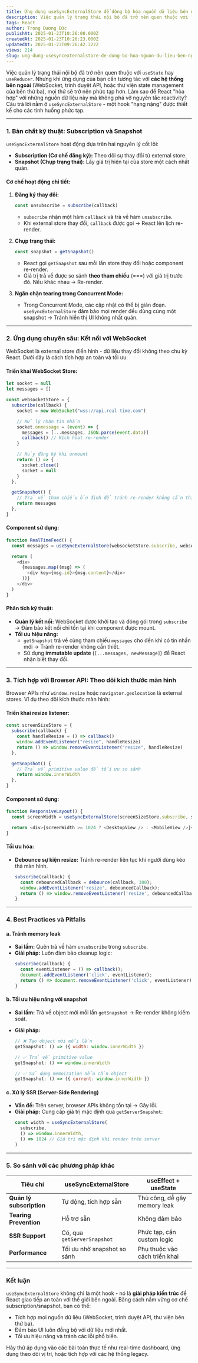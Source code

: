 ```yaml
---
title: Ứng dụng useSyncExternalStore để động bộ hóa nguồn dữ liệu bên ngoài trong React
description: Việc quản lý trạng thái nội bộ đã trở nên quen thuộc với `useState` hay `useReducer`. Nhưng khi ứng dụng của bạn cần tương tác với **các hệ thống bên ngoài** (WebSocket, trình duyệt API, hoặc thư viện state management của bên thứ ba), mọi thứ trở nên phức tạp hơn. Làm sao để React "hòa hợp" với những nguồn dữ liệu này mà không phá vỡ nguyên tắc reactivity? Câu trả lời nằm ở `useSyncExternalStore` - một hook "hạng nặng" được thiết kế cho các tình huống phức tạp.
tags: React
author: Trọng Dương Đức
publishAt: 2025-01-23T10:26:00.000Z
createdAt: 2025-01-23T10:26:23.000Z
updatedAt: 2025-01-23T09:26:42.322Z
views: 214
slug: ung-dung-usesyncexternalstore-de-dong-bo-hoa-nguon-du-lieu-ben-ngoai-trong-react
---
```


Việc quản lý trạng thái nội bộ đã trở nên quen thuộc với `useState` hay `useReducer`. Nhưng khi ứng dụng của bạn cần tương tác với **các hệ thống bên ngoài** (WebSocket, trình duyệt API, hoặc thư viện state management của bên thứ ba), mọi thứ sẽ trở nên phức tạp hơn. Làm sao để React "hòa hợp" với những nguồn dữ liệu này mà không phá vỡ nguyên tắc reactivity? Câu trả lời nằm ở `useSyncExternalStore` - một hook "hạng nặng" được thiết kế cho các tình huống phức tạp.

---

### **1. Bản chất kỹ thuật: Subscription và Snapshot**

`useSyncExternalStore` hoạt động dựa trên hai nguyên lý cốt lõi:

- **Subscription (Cơ chế đăng ký):** Theo dõi sự thay đổi từ external store.
- **Snapshot (Chụp trạng thái):** Lấy giá trị hiện tại của store một cách nhất quán.

#### **Cơ chế hoạt động chi tiết:**

1. **Đăng ký thay đổi:**

   ```javascript
   const unsubscribe = subscribe(callback)
   ```

   - `subscribe` nhận một hàm `callback` và trả về hàm `unsubscribe`.
   - Khi external store thay đổi, `callback` được gọi → React lên lịch re-render.

2. **Chụp trạng thái:**

   ```javascript
   const snapshot = getSnapshot()
   ```

   - React gọi `getSnapshot` sau mỗi lần store thay đổi hoặc component re-render.
   - Giá trị trả về được so sánh **theo tham chiếu** (===) với giá trị trước đó. Nếu khác nhau → Re-render.

3. **Ngăn chặn tearing trong Concurrent Mode:**
   - Trong Concurrent Mode, các cập nhật có thể bị gián đoạn. `useSyncExternalStore` đảm bảo mọi render đều dùng cùng một snapshot → Tránh hiển thị UI không nhất quán.

---

### **2. Ứng dụng chuyên sâu: Kết nối với WebSocket**

WebSocket là external store điển hình - dữ liệu thay đổi không theo chu kỳ React. Dưới đây là cách tích hợp an toàn và tối ưu:

#### **Triển khai WebSocket Store:**

```javascript
let socket = null
let messages = []

const websocketStore = {
  subscribe(callback) {
    socket = new WebSocket("wss://api.real-time.com")

    // Xử lý nhận tin nhắn
    socket.onmessage = (event) => {
      messages = [...messages, JSON.parse(event.data)]
      callback() // Kích hoạt re-render
    }

    // Hủy đăng ký khi unmount
    return () => {
      socket.close()
      socket = null
    }
  },

  getSnapshot() {
    // Trả về tham chiếu ổn định để tránh re-render không cần thiết
    return messages
  },
}
```

#### **Component sử dụng:**

```javascript
function RealTimeFeed() {
  const messages = useSyncExternalStore(websocketStore.subscribe, websocketStore.getSnapshot)

  return (
    <div>
      {messages.map((msg) => (
        <div key={msg.id}>{msg.content}</div>
      ))}
    </div>
  )
}
```

#### **Phân tích kỹ thuật:**

- **Quản lý kết nối:** WebSocket được khởi tạo và đóng gói trong `subscribe` → Đảm bảo kết nối chỉ tồn tại khi component được mount.
- **Tối ưu hiệu năng:**
  - `getSnapshot` trả về cùng tham chiếu `messages` cho đến khi có tin nhắn mới → Tránh re-render không cần thiết.
  - Sử dụng **immutable update** (`[...messages, newMessage]`) để React nhận biết thay đổi.

---

### **3. Tích hợp với Browser API: Theo dõi kích thước màn hình**

Browser APIs như `window.resize` hoặc `navigator.geolocation` là external stores. Ví dụ theo dõi kích thước màn hình:

#### **Triển khai resize listener:**

```javascript
const screenSizeStore = {
  subscribe(callback) {
    const handleResize = () => callback()
    window.addEventListener("resize", handleResize)
    return () => window.removeEventListener("resize", handleResize)
  },

  getSnapshot() {
    // Trả về primitive value để tối ưu so sánh
    return window.innerWidth
  },
}
```

#### **Component sử dụng:**

```javascript
function ResponsiveLayout() {
  const screenWidth = useSyncExternalStore(screenSizeStore.subscribe, screenSizeStore.getSnapshot)

  return <div>{screenWidth >= 1024 ? <DesktopView /> : <MobileView />}</div>
}
```

#### **Tối ưu hóa:**

- **Debounce sự kiện resize:** Tránh re-render liên tục khi người dùng kéo thả màn hình.
  ```javascript
  subscribe(callback) {
    const debouncedCallback = debounce(callback, 300);
    window.addEventListener('resize', debouncedCallback);
    return () => window.removeEventListener('resize', debouncedCallback);
  }
  ```

---

### **4. Best Practices và Pitfalls**

#### **a. Tránh memory leak**

- **Sai lầm:** Quên trả về hàm `unsubscribe` trong `subscribe`.
- **Giải pháp:** Luôn đảm bảo cleanup logic:
  ```javascript
  subscribe(callback) {
    const eventListener = () => callback();
    document.addEventListener('click', eventListener);
    return () => document.removeEventListener('click', eventListener);
  }
  ```

#### **b. Tối ưu hiệu năng với snapshot**

- **Sai lầm:** Trả về object mới mỗi lần `getSnapshot` → Re-render không kiểm soát.
- **Giải pháp:**

  ```javascript
  // ❌ Tạo object mới mỗi lần
  getSnapshot: () => ({ width: window.innerWidth })

  // ✅ Trả về primitive value
  getSnapshot: () => window.innerWidth

  // ✅ Sử dụng memoization nếu cần object
  getSnapshot: () => ({ current: window.innerWidth })
  ```

#### **c. Xử lý SSR (Server-Side Rendering)**

- **Vấn đề:** Trên server, browser APIs không tồn tại → Gây lỗi.
- **Giải pháp:** Cung cấp giá trị mặc định qua `getServerSnapshot`:
  ```javascript
  const width = useSyncExternalStore(
    subscribe,
    () => window.innerWidth,
    () => 1024 // Giá trị mặc định khi render trên server
  )
  ```

---

### **5. So sánh với các phương pháp khác**

| **Tiêu chí**             | **useSyncExternalStore**    | **useEffect + useState**      |
| ------------------------ | --------------------------- | ----------------------------- |
| **Quản lý subscription** | Tự động, tích hợp sẵn       | Thủ công, dễ gây memory leak  |
| **Tearing Prevention**   | Hỗ trợ sẵn                  | Không đảm bảo                 |
| **SSR Support**          | Có, qua `getServerSnapshot` | Phức tạp, cần custom logic    |
| **Performance**          | Tối ưu nhờ snapshot so sánh | Phụ thuộc vào cách triển khai |

---

### **Kết luận**

`useSyncExternalStore` không chỉ là một hook - nó là **giải pháp kiến trúc** để React giao tiếp an toàn với thế giới bên ngoài. Bằng cách nắm vững cơ chế subscription/snapshot, bạn có thể:

- Tích hợp mọi nguồn dữ liệu (WebSocket, trình duyệt API, thư viện bên thứ ba).
- Đảm bảo UI luôn đồng bộ với dữ liệu mới nhất.
- Tối ưu hiệu năng và tránh các lỗi phổ biến.

Hãy thử áp dụng vào các bài toán thực tế như real-time dashboard, ứng dụng theo dõi vị trí, hoặc tích hợp với các hệ thống legacy.